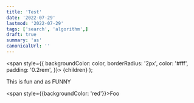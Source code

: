 ```yaml
---
title: 'Test'
date: '2022-07-29'
lastmod: '2022-07-29'
tags: ['search', 'algorithm',]
draft: true
summary: 'as'
canonicalUrl: ''
---
```


  <span
    style={{
      backgroundColor: color,
      borderRadius: '2px',
      color: '#fff',
      padding: '0.2rem',
    }}>
    {children}
  </span>
);


<p>This is fun and as <Highlight color="#25c2a0">FUNNY</Highlight></p>

<span style={{backgroundColor: 'red'}}>Foo</span>